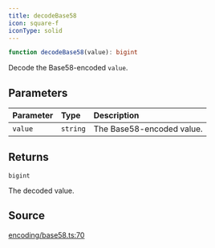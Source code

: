 ```yaml
---
title: decodeBase58
icon: square-f
iconType: solid
---
```


```ts
function decodeBase58(value): bigint
```

Decode the Base58-encoded `value`.

## Parameters

| Parameter | Type | Description |
| :------ | :------ | :------ |
| `value` | `string` | The Base58-encoded value. |

## Returns

`bigint`

The decoded value.

## Source

[encoding/base58.ts:70](https://github.com/dominant-strategies/quais.js/blob/c5f991423178493ef964731be9238d952f3e77dd/src/encoding/base58.ts#L70)
